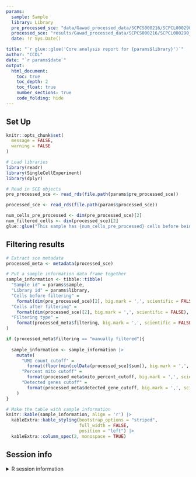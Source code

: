 ```yaml
---
params:
  sample: Sample
  library: Library
  pre_processed_sce: "data/Gawad_processed_data/SCPCS000216/SCPCL000290_filtered.rds"
  processed_sce: "results/Gawad_processed_data/SCPCS000216/SCPCL000290_miQC_processed_sce.rds"
  date: !r Sys.Date()

title: "`r glue::glue('Core analysis report for {params$library}')`"
author: "CCDL"
date: "`r params$date`"
output: 
  html_document:
    toc: true
    toc_depth: 2
    toc_float: true
    number_sections: true
    code_folding: hide
---
```


## Set Up

```r
knitr::opts_chunk$set(
  message = FALSE,
  warning = FALSE
)
```

```r
# Load libraries
library(readr)
library(SingleCellExperiment)
library(dplyr)
```

```r
# Read in SCE objects
pre_processed_sce <- read_rds(file.path(params$pre_processed_sce))

processed_sce <- read_rds(file.path(params$processed_sce))

num_cells_pre_processed <- dim(pre_processed_sce)[2]
num_filtered_cells <- dim(processed_sce)[2]
glue::glue("This sample has {num_cells_pre_processed} cells before being processed through the core analysis pipeline, and has {num_filtered_cells} cells after removal of low quality cells.")
```

## Filtering results

```r
# Extract sce metadata
processed_meta <- metadata(processed_sce)

# Put a sample information data frame together
sample_information <- tibble::tibble(
  "Sample id" = params$sample,
  "Library id" = params$library,
  "Cells before filtering" = 
    format(dim(pre_processed_sce)[2], big.mark = ',', scientific = FALSE),
  "Cells after filtering" = 
    format(dim(processed_sce)[2], big.mark = ',', scientific = FALSE),
  "Filtering type" = 
    format(processed_meta$filtering, big.mark = ',', scientific = FALSE)
)

if (processed_meta$filtering == "manually filtered"){
  
  sample_information <- sample_information |>
    mutate(
      "UMI count cutoff" = 
        format(floor(min(colData(processed_sce)$sum)), big.mark = ',', scientific = FALSE),
      "Percent mito cutoff" = 
        format(processed_meta$mito_percent_cutoff, big.mark = ',', scientific = FALSE),
      "Detected genes cutoff" = 
        format(processed_meta$detected_gene_cutoff, big.mark = ',', scientific = FALSE)
    )
}

# Make the table with sample information
knitr::kable(sample_information, align = 'r') |>
  kableExtra::kable_styling(bootstrap_options = "striped",
                            full_width = FALSE,
                            position = "left") |>
  kableExtra::column_spec(2, monospace = TRUE)
```

## Session info
<details>
<summary>R session information</summary>
```r
sessionInfo()
```

